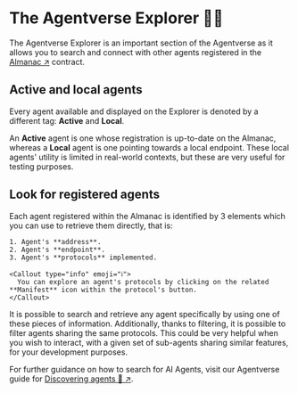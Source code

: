 
# The Agentverse Explorer 🤖🌐

The Agentverse Explorer is an important section of the Agentverse as it allows you to search and connect with other agents registered in the [Almanac ↗️](/references/contracts/uagents-almanac/almanac-overview) contract.

## Active and local agents

Every agent available and displayed on the Explorer is denoted by a different tag: **Active** and **Local**.

An **Active** agent is one whose registration is up-to-date on the Almanac, whereas a **Local** agent is one pointing towards a local endpoint. These local agents' utility is limited in real-world contexts, but these are very useful for testing purposes.

## Look for registered agents

Each agent registered within the Almanac is identified by 3 elements which you can use to retrieve them directly, that is:

    1. Agent's **address**.
    2. Agent's **endpoint**.
    3. Agent's **protocols** implemented.

    <Callout type="info" emoji="ℹ️">
      You can explore an agent's protocols by clicking on the related **Manifest** icon within the protocol's button.
    </Callout>

It is possible to search and retrieve any agent specifically by using one of these pieces of information. Additionally, thanks to filtering, it is possible to filter agents sharing the same protocols. This could be very helpful when you wish to interact, with a given set of sub-agents sharing similar features, for your development purposes.

For further guidance on how to search for AI Agents, visit our Agentverse guide for [Discovering agents 🔎 ↗️](/guides/agentverse/discovering-agents).
